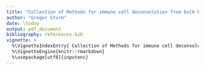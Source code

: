 ```yaml
---
title: "Collection of Methods for immune cell deconvolution from bulk RNAseq"
author: "Gregor Sturm"
date: \today
output: pdf_document
bibliography: references.bib
vignette: >
  %\VignetteIndexEntry{ Collection of Methods for immune cell deconvolution from bulk RNAseq }
  %\VignetteEngine{knitr::rmarkdown}
  %\usepackage[utf8]{inputenc} 
---
```


